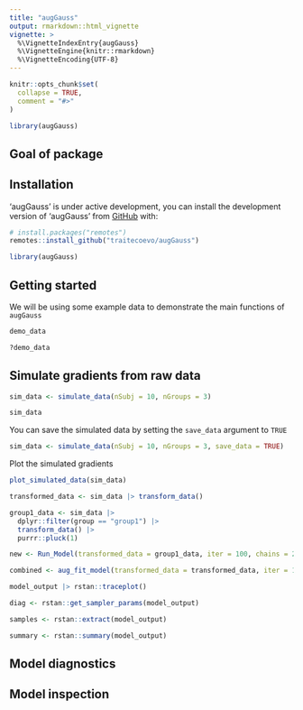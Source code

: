 ```yaml
---
title: "augGauss"
output: rmarkdown::html_vignette
vignette: >
  %\VignetteIndexEntry{augGauss}
  %\VignetteEngine{knitr::rmarkdown}
  %\VignetteEncoding{UTF-8}
---
```


```r
knitr::opts_chunk$set(
  collapse = TRUE,
  comment = "#>"
)

library(augGauss)
```

## Goal of package

## Installation

'augGauss' is under active development, you can install the development version of 'augGauss' from [GitHub](https://github.com/) with:

```r
# install.packages("remotes")
remotes::install_github("traitecoevo/augGauss")

library(augGauss)
```

## Getting started

We will be using some example data to demonstrate the main functions of `augGauss`
<!-- or can ditch if we will be simulating it -->

```r
demo_data

?demo_data
```

## Simulate gradients from raw data

```r
sim_data <- simulate_data(nSubj = 10, nGroups = 3)

sim_data
```

You can save the simulated data by setting the `save_data` argument to `TRUE`

```r
sim_data <- simulate_data(nSubj = 10, nGroups = 3, save_data = TRUE)
```

Plot the simulated gradients

<!-- Currently hard coded for 3 groups - possibly need to work on flexibility -->

```r
plot_simulated_data(sim_data)
```


```r
transformed_data <- sim_data |> transform_data()

group1_data <- sim_data |> 
  dplyr::filter(group == "group1") |> 
  transform_data() |> 
  purrr::pluck(1)

```


```r
new <- Run_Model(transformed_data = group1_data, iter = 100, chains = 2)

combined <- aug_fit_model(transformed_data = transformed_data, iter = 100, chains = 2)
```

```r
model_output |> rstan::traceplot()

diag <- rstan::get_sampler_params(model_output)

samples <- rstan::extract(model_output)

summary <- rstan::summary(model_output)
```


## Model diagnostics

## Model inspection

<!-- What happens to HDI when nGroups > 3? -->
